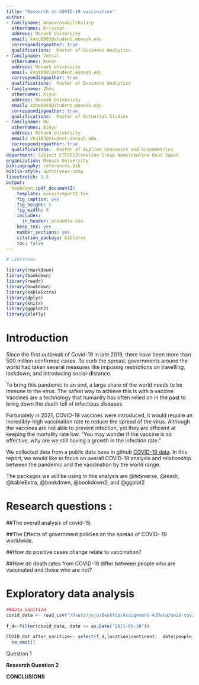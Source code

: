 ```yaml
---
title: "Research on COVID-19 vaccination"
author:
- familyname: Anukarnsakulchularp
  othernames: Krisanat
  address: Monash University
  email: kanu0003@student.monash.edu
  correspondingauthor: true
  qualifications:  Master of Business Analytics
- familyname: Vatsal
  othernames: Kumar
  address: Monash University
  email: kvat0001@student.monash.edu
  correspondingauthor: true
  qualifications:  Master of Business Analytics
- familyname: Zhou
  othernames: Xiyun 
  address: Monash University
  email: xzho0054@student.monash.edu
  correspondingauthor: true
  qualifications:  Master of Actuarial Studies
- familyname: Hu
  othernames: Xinyu
  address: Monash University
  email: xhu103@student.monash.edu
  correspondingauthor: true
  qualifications:  Master of Applied Economics and Econometrics  
department: Subject ETC5513\newline Group Name\newline Quad Squad
organization: Monash University
bibliography: references.bib
biblio-style: authoryear-comp
linestretch: 1.5
output:
  bookdown::pdf_document2:
    template: monashreport2.tex
    fig_caption: yes
    fig_height: 5
    fig_width: 8
    includes:
      in_header: preamble.tex
    keep_tex: yes
    number_sections: yes
    citation_package: biblatex
    toc: false
---
```


```r
# Libraries

library(rmarkdown) 
library(bookdown) 
library(readr) 
library(bookdown) 
library(kableExtra) 
library(dplyr) 
library(knitr) 
library(ggplot2) 
library(plotly) 

```


\clearpage
# **Introduction** 

Since the first outbreak of Covid-19 in late 2019, there have been more than 500 million confirmed cases. To curb the spread, governments around the world had taken several measures like imposing restrictions on travelling, lockdown, and introducing social-distance. 

To bring this pandemic to an end, a large share of the world needs to be immune to the virus. The safest way to achieve this is with a vaccine. Vaccines are a technology that humanity has often relied on in the past to bring down the death toll of infectious diseases.

Fortunately in 2021, COVID-19 vaccines were introduced, it would require an incredibly-high vaccination rate to reduce the spread of the virus. Although the vaccines are not able to prevent infection, yet they are efficient at keeping the mortality rate low. “You may wonder if the vaccine is so effective, why are we still having a growth in the infection rate.”

We collected data from a public data base in github [COVID-19 data](https://github.com/owid/covid-19-data/tree/master/public/data). In this report, we would like to focus on overall COVID-19 analysis and relationship between the pandemic and the vaccination by the world range. 

The packages we will be using in this analysis are @tidyverse, @readr, @kableExtra, @bookdown, @bookdown2, and @ggplot2



\clearpage

# **Research questions** :

##The overall analysis of covid-19.

##The Effects of government policies on the spread of COVID- 19 worldwide. 

##How do positive cases change relate to vaccination? 

##How do death rates from COVID-19 differ between people who are vaccinated and those who are not?  



\clearpage


# **Exploratory data analysis** 

\section*{The overall analysis of covid-19}


```r
##data sanitize 
covid_data <- read_csv("/Users/jojo/Desktop/Assignment-4/Data/owid-covid-data.csv")
  
f_d<-filter(covid_data, date >= as.Date("2021-01-30"))

COVID_dat_after_sanitize<- select(f_d,location|continent|  date|people_fully_vaccinated|people_fully_vaccinated_per_hundred|new_cases|total_cases|new_deaths|new_deaths_per_million|total_deaths_per_million)  %>% 
  na.omit()

```





\clearpage


\section*{}

Question 1



\clearpage





**Research Question 2**







\clearpage


\section*{}




\section*{}



**CONCLUSIONS**

